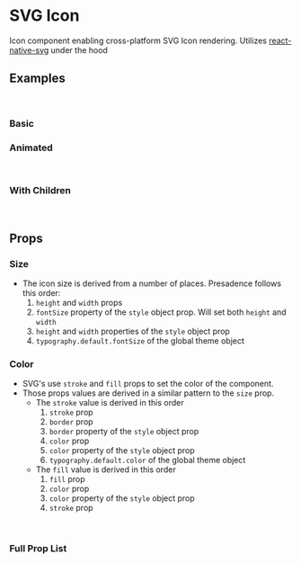<!--- Touchable.stories.mdx -->



<Meta title="Components/Display/SvgIcon" component={SvgIcon}/>

# SVG Icon

Icon component enabling cross-platform SVG Icon rendering. 
Utilizes [react-native-svg](https://github.com/react-native-svg/react-native-svg) under the hood

## Examples

<br/>

### Basic
<Canvas>
  <Story name="Basic">
    <Basic />
  </Story>
</Canvas>

### Animated
<Canvas>
  <Story name="Loading">
    <Loading />
  </Story>
</Canvas>

<br/>

### With Children
<Canvas>
  <Story name="With Children">
    <WithChildren />
  </Story>
</Canvas>

<br/>

## Props

### Size
* The icon size is derived from a number of places. Presadence follows this order:
  1. `height` and `width` props
  2. `fontSize` property of the `style` object prop. Will set both `height` and `width`
  3. `height` and `width` properties of the `style` object prop
  4. `typography.default.fontSize` of the global theme object

### Color
* SVG's use `stroke` and `fill` props to set the color of the component.
* Those props values are derived in a similar pattern to the `size` prop.
  * The `stroke` value is derived in this order
    1. `stroke` prop
    2. `border` prop 
    3. `border` property of the `style` object prop
    4. `color` prop 
    5. `color` property of the `style` object prop
    6. `typography.default.color` of the global theme object
  * The `fill` value is derived in this order
    1. `fill` prop
    2. `color` prop 
    3. `color` property of the `style` object prop
    4. `stroke` prop

<br/>

### Full Prop List

<ArgsTable of={SvgIconNative} />

